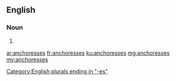 ==English==

===Noun===
{{head|en|noun plural form}}

# {{plural of|anchoress|lang=en}}

[[Category:English plurals ending in "-es"]]

[[ar:anchoresses]]
[[fr:anchoresses]]
[[ku:anchoresses]]
[[mg:anchoresses]]
[[my:anchoresses]]